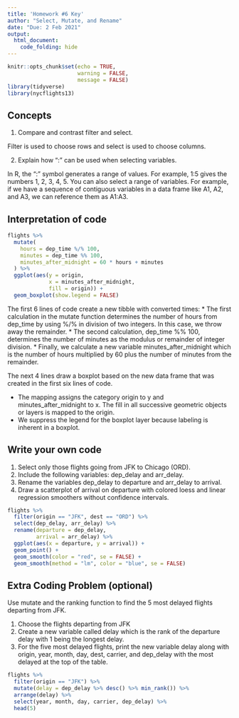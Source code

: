 ```yaml
---
title: 'Homework #6 Key'
author: "Select, Mutate, and Rename"
date: "Due: 2 Feb 2021"
output:
  html_document:
    code_folding: hide
---
```


```r
knitr::opts_chunk$set(echo = TRUE,
                      warning = FALSE,
                      message = FALSE)
library(tidyverse)
library(nycflights13)
```

## Concepts  

1.  Compare and contrast filter and select.  

Filter is used to choose rows and select is used to choose columns.  

2.  Explain how ":" can be used when selecting variables.  

In R, the ":" symbol generates a range of values. For example, 1:5 gives the numbers 1, 2, 3, 4, 5. You can also select a range of variables. For example, if we have a sequence of contiguous variables in a data frame like A1, A2, and A3, we can reference them as A1:A3.

## Interpretation of code  

```r
flights %>%
  mutate(
    hours = dep_time %/% 100,
    minutes = dep_time %% 100,
    minutes_after_midnight = 60 * hours + minutes
  ) %>%
  ggplot(aes(y = origin,
             x = minutes_after_midnight,
             fill = origin)) +
  geom_boxplot(show.legend = FALSE)
```

The first 6 lines of code create a new tibble with converted times:
*  The first calculation in the mutate function determines the number of hours from dep_time by using %/% in division of two integers. In this case, we throw away the remainder.
*  The second calculation, dep_time %% 100, determines the number of minutes as the modulus or remainder of integer division.
*  Finally, we calculate a new variable minutes_after_midnight which is the number of hours multiplied by 60 plus the number of minutes from the remainder.    

The next 4 lines draw a boxplot based on the new data frame that was created in the first six lines of code.  

*  The mapping assigns the category origin to y and minutes_after_midnight to x. The fill in all successive geometric objects or layers is mapped to the origin.
*  We suppress the legend for the boxplot layer because labeling is inherent in a boxplot.


## Write your own code

1.  Select only those flights going from JFK to Chicago (ORD).
1.  Include the following variables: dep_delay and arr_delay. 
1.  Rename the variables dep_delay to departure and arr_delay to arrival.
1.  Draw a scatterplot of arrival on departure with colored loess and linear regression smoothers without confidence intervals.


```r
flights %>% 
  filter(origin == "JFK", dest == "ORD") %>% 
  select(dep_delay, arr_delay) %>% 
  rename(departure = dep_delay,
         arrival = arr_delay) %>% 
  ggplot(aes(x = departure, y = arrival)) +
  geom_point() +
  geom_smooth(color = "red", se = FALSE) +
  geom_smooth(method = "lm", color = "blue", se = FALSE)
```  

## Extra Coding Problem **(optional)**

Use mutate and the ranking function to find the 5 most delayed flights departing from JFK.

1. Choose the flights departing from JFK
1. Create a new variable called delay which is the rank of the departure delay with 1 being the longest delay.
1. For the five most delayed flights, print the new variable delay along with origin, year, month, day, dest, carrier, and dep_delay with the most delayed at the top of the table.  

```r
flights %>% 
  filter(origin == "JFK") %>% 
  mutate(delay = dep_delay %>% desc() %>% min_rank()) %>% 
  arrange(delay) %>% 
  select(year, month, day, carrier, dep_delay) %>% 
  head(5)
```  

